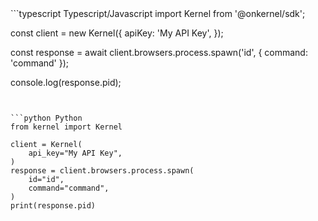 <CodeGroup>
```typescript Typescript/Javascript
import Kernel from '@onkernel/sdk';

const client = new Kernel({
  apiKey: 'My API Key',
});

const response = await client.browsers.process.spawn('id', { command: 'command' });

console.log(response.pid);
```


```python Python
from kernel import Kernel

client = Kernel(
    api_key="My API Key",
)
response = client.browsers.process.spawn(
    id="id",
    command="command",
)
print(response.pid)
```
</CodeGroup>
